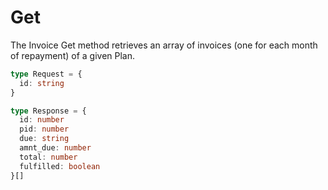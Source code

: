 # Get

The Invoice Get method retrieves an array of invoices (one for each month of repayment) of a given Plan.

```ts filename="Request Object" {/* {1-3} */} copy
type Request = {
  id: string
}
```

```ts filename="Response Object" {/* {1-3} */} copy
type Response = {
  id: number
  pid: number
  due: string
  amnt_due: number
  total: number
  fulfilled: boolean
}[]
```
